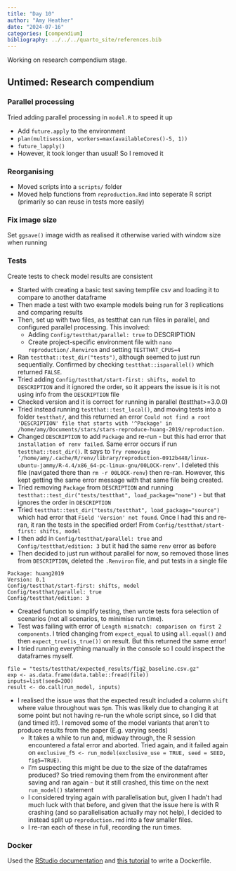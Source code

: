 ```yaml
---
title: "Day 10"
author: "Amy Heather"
date: "2024-07-16"
categories: [compendium]
bibliography: ../../../quarto_site/references.bib
---
```


::: {.callout-note}

Working on research compendium stage.

:::

## Untimed: Research compendium

### Parallel processing

Tried adding parallel processing in `model.R` to speed it up

* Add `future.apply` to the environment
* `plan(multisession, workers=max(availableCores()-5, 1))`
* `future_lapply()`
* However, it took longer than usual! So I removed it

### Reorganising

* Moved scripts into a `scripts/` folder
* Moved help functions from `reproduction.Rmd` into seperate R script (primarily so can reuse in tests more easily)

### Fix image size

Set `ggsave()` image width as realised it otherwise varied with window size when running

### Tests

Create tests to check model results are consistent

  * Started with creating a basic test saving tempfile csv and loading it to compare to another dataframe
  * Then made a test with two example models being run for 3 replications and comparing results
  * Then, set up with two files, as testthat can run files in parallel, and configured parallel processing. This involved:
    * Adding `Config/testthat/parallel: true` to DESCRIPTION
    * Create project-specific environment file with `nano reproduction/.Renviron` and setting `TESTTHAT_CPUS=4`
* Ran `testthat::test_dir("tests")`, although seemed to just run sequentially. Confirmed by checking `testthat::isparallel()` which returned `FALSE`.
* Tried adding `Config/testthat/start-first: shifts, model` to `DESCRIPTION` and it ignored the order, so it appears the issue is it is not using info from the `DESCRIPTION` file
* Checked version and it is correct for running in parallel (testthat>=3.0.0)
* Tried instead running `testthat::test_local()`, and moving tests into a folder `testthat/`, and this returned an error `Could not find a root 'DESCRIPTION' file that starts with '^Package' in /home/amy/Documents/stars/stars-reproduce-huang-2019/reproduction.`
* Changed `DESCRIPTION` to add `Package` and re-run - but this had error that `installation of renv failed`. Same error occurs if run `testthat::test_dir()`. It says to `Try removing ‘/home/amy/.cache/R/renv/library/reproduction-0912b448/linux-ubuntu-jammy/R-4.4/x86_64-pc-linux-gnu/00LOCK-renv’`. I deleted this file (navigated there than `rm -r 00LOCK-renv`) then re-ran. However, this kept getting the same error message with that same file being created.
* Tried removing `Package` from `DESCRIPTION` and running `testthat::test_dir("tests/testthat", load_package="none")` - but that ignores the order in `DESCRIPTION`
* Tried `testthat::test_dir("tests/testthat", load_package="source")` which had error that `Field 'Version' not found`. Once I had this and re-ran, it ran the tests in the specified order! From `Config/testthat/start-first: shifts, model`
* I then add in `Config/testthat/parallel: true` and `Config/testthat/edition: 3` but it had the same `renv` error as before
* Then decided to just run without parallel for now, so removed those lines from `DESCRIPTION`, deleted the `.Renviron` file, and put tests in a single file

```
Package: huang2019
Version: 0.1
Config/testthat/start-first: shifts, model
Config/testthat/parallel: true
Config/testthat/edition: 3
```

* Created function to simplify testing, then wrote tests fora selection of scenarios (not all scenarios, to minimise run time).
* Test was failing with error of `Length mismatch: comparison on first 2 components`. I tried changing from `expect_equal` to using `all.equal()` and then `expect_true(is_true())` on result. But this returned the same error!
* I tried running everything manually in the console so I could inspect the dataframes myself.

```
file = "tests/testthat/expected_results/fig2_baseline.csv.gz"
exp <- as.data.frame(data.table::fread(file))
inputs=list(seed=200)
result <- do.call(run_model, inputs)
```

* I realised the issue was that the expected result included a column `shift` where value throughout was `5pm`. This was likely due to changing it at some point but not having re-run the whole script since, so I did that (and timed it!). I removed some of the model variants that aren't to produce results from the paper (E.g. varying seeds)
  * It takes a while to run and, midway through, the R session encountered a fatal error and aborted. Tried again, and it failed again on `exclusive_f5 <- run_model(exclusive_use = TRUE, seed = SEED, fig5=TRUE)`.
  * I'm suspecting this might be due to the size of the dataframes produced? So tried removing them from the environment after saving and ran again - but it still crashed, this time on the next `run_model()` statement
  * I considered trying again with parallelisation but, given I hadn't had much luck with that before, and given that the issue here is with R crashing (and so parallelisation actually may not help), I decided to instead split up `reproduction.rmd` into a few smaller files.
  * I re-ran each of these in full, recording the run times.

### Docker

Used the [RStudio documentation](https://rstudio.github.io/renv/articles/docker.html) and [this tutorial](https://www.r-bloggers.com/2021/08/setting-up-a-transparent-reproducible-r-environment-with-docker-renv/#google_vignette) to write a Dockerfile.
